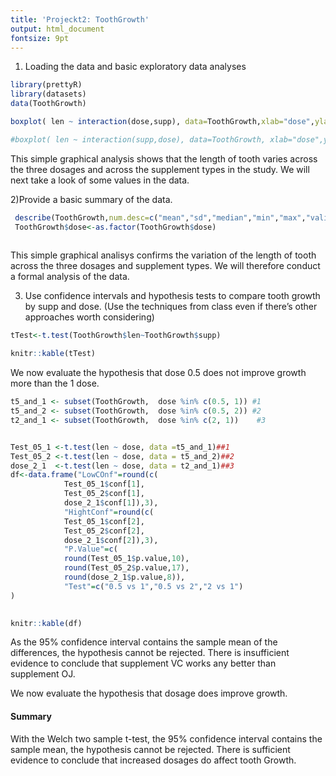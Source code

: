 ```yaml
---
title: 'Projeckt2: ToothGrowth'
output: html_document
fontsize: 9pt
---
```


 1) Loading the data and  basic exploratory data analyses 
```r
library(prettyR)
library(datasets)
data(ToothGrowth)

```




```r
boxplot( len ~ interaction(dose,supp), data=ToothGrowth,xlab="dose",ylab="length" )

#boxplot( len ~ interaction(supp,dose), data=ToothGrowth, xlab="dose",ylab="length")
```

This simple  graphical analysis shows that the length of tooth varies across the three dosages  and across the supplement types in the study. We will next take a look of some values in the data. 

2)Provide a basic summary of the data.

```r
 describe(ToothGrowth,num.desc=c("mean","sd","median","min","max","valid.n"))
 ToothGrowth$dose<-as.factor(ToothGrowth$dose)
 
```

This simple  graphical analisys confirms the variation of the length of tooth  across the three dosages and supplement types. We will therefore conduct a formal analysis of the data. 


 3) Use confidence intervals and hypothesis tests to compare tooth growth by supp and dose. (Use the techniques from class even if there’s other approaches worth considering)

```r
tTest<-t.test(ToothGrowth$len~ToothGrowth$supp)

```

```r
knitr::kable(tTest)
```



We now evaluate the hypothesis that dose 0.5 does not improve growth more than the 1 dose.
```r

t5_and_1 <- subset(ToothGrowth,  dose %in% c(0.5, 1)) #1
t5_and_2 <- subset(ToothGrowth,  dose %in% c(0.5, 2)) #2
t2_and_1 <- subset(ToothGrowth,  dose %in% c(2, 1))    #3


Test_05_1 <-t.test(len ~ dose, data =t5_and_1)##1
Test_05_2 <-t.test(len ~ dose, data = t5_and_2)##2
dose_2_1  <-t.test(len ~ dose, data = t2_and_1)##3
df<-data.frame("LowCOnf"=round(c(
            Test_05_1$conf[1],
            Test_05_2$conf[1],
            dose_2_1$conf[1]),3),
            "HightConf"=round(c(
            Test_05_1$conf[2],
            Test_05_2$conf[2],
            dose_2_1$conf[2]),3),
            "P.Value"=c(
            round(Test_05_1$p.value,10),
            round(Test_05_2$p.value,17),
            round(dose_2_1$p.value,8)),
            "Test"=c("0.5 vs 1","0.5 vs 2","2 vs 1")
)
           

```



```r
knitr::kable(df)
```
As the 95% confidence interval contains the sample mean of the differences, the hypothesis cannot be rejected. There is insufficient evidence to conclude that supplement VC works any better than supplement OJ.

We now evaluate the hypothesis that dosage does improve growth.


#### Summary
With the Welch two sample t-test, the 95% confidence interval contains the sample mean, the hypothesis cannot be rejected. There is sufficient evidence to conclude that increased dosages do affect tooth Growth.






